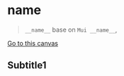 
<Meta title="📖 Component Docs/__name__" />

# __name__

> `__name__` base on `Mui __name__`,

[Go to this canvas](?path=/story/🚀-cleanup-components-buttons--button)

<Canvas>
  <Story id="🚀-cleanup-components-buttons--button" />
</Canvas>

## Subtitle1

